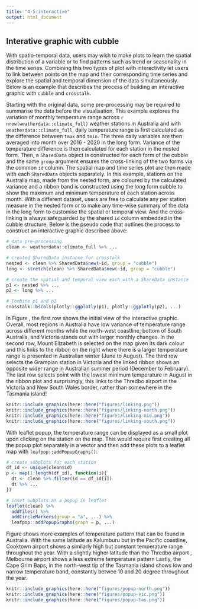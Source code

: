```yaml
---
title: "4-5-interactive"
output: html_document
---
```

## Interative graphic with cubble

With spatio-temporal data, users may wish to make plots to learn the spatial distribution of a variable or to find patterns such as trend or seasonality in the time series. Combining this two types of plot with interactivity let users to link between points on the map and their corresponding time series and explore the spatial and temporal dimension of the data simultaneously. Below is an example that describes the process of building an interactive graphic with `cubble` and `crosstalk`. 

Starting with the original data, some pre-processing may be required to summarise the data before the visualisation. This example explores the variation of monthly temperature range across `r nrow(weatherdata::climate_full)` weather stations in Australia and with `weatherdata::climate_full`, daily temperature range is first calculated as the difference between `tmax` and `tmin`. The three daily variables are then averaged into month over 2016 - 2020 in the long form. Variance of the temperature difference is then calculated for each station in the nested form. Then, a `SharedData` object is constructed for each form of the cubble and the same `group` argument ensures the cross-linking of the two forms via the common `id` column. The spatial map and time series plot are then made with each `SharedData` objects separately. In this example, stations on the Australia map, made from the nested form, are coloured by the calculated variance and a ribbon band is constructed using the long form cubble to show the maximum and minimum temperature of each station across month. With a different dataset, users are free to calculate any per station measure in the nested form or to make any time-wise summary of the data in the long form to customise the spatial or temporal view. And the cross-linking is always safeguarded by the shared `id` column embedded in the cubble structure. Below is the pseudo code that outlines the process to construct an interactive graphic described above:

```r
# data pre-processing
clean <- weatherdata::climate_full %>% ...

# created SharedData instance for crosstalk
nested <- clean %>% SharedData$new(~id, group = "cubble")
long <- stretch(clean) %>% SharedData$new(~id, group = "cubble")

# create the spatial and temporal view each with a ShareData instance
p1 <- nested %>% ...
p2 <- long %>% ...

# Combine p1 and p2
crosstalk::bscols(plotly::ggplotly(p1), plotly::ggplotly(p2), ...)

```

In Figure \ref{fig:interactive-linking}, the first row shows the initial view of the interactive graphic. Overall, most regions in Australia have low variance of temperature range across different months while the north-west coastline, bottom of South Australia, and Victoria stands out with larger monthly changes. In the second row, Mount Elizabeth is selected on the map given its dark colour and this links to the ribbon on the right where there is a larger temperature range is presented in Australian winter (June to August). The third row selects the Grampian station in Victoria and the linked ribbon shows an opposite wider range in Australian summer period (December to February). The last row selects point with the lowest minimum temperature in August in the ribbon plot and surprisingly, this links to the Thredbo airport in the Victoria and New South Wales border, rather than somewhere in the Tasmania island! 

```r
knitr::include_graphics(here::here("figures/linking.png"))
knitr::include_graphics(here::here("figures/linking-north.png"))
knitr::include_graphics(here::here("figures/linking-mid.png"))
knitr::include_graphics(here::here("figures/linking-south.png"))
```

With leaflet popup, the temperature range can be displayed as a small plot upon clicking on the station on the map. This would require first creating all the popup plot separately in a vector and then add these plots to a leaflet map with `leafpop::addPopupGraphs()`:

```r
# create subplots for each station
df_id <- unique(clean$id)
p <- map(1:length(df_id), function(i){
  dt <- clean %>% filter(id == df_id[i])
  dt %>% ...
})

# inset subplots as a popup in leaflet
leaflet(clean) %>% 
  addTiles() %>% 
  addCircleMarkers(group = "a", ...) %>% 
  leafpop::addPopupGraphs(graph = p, ...)

```

Figure \ref{fig:interactive-popup} shows more examples of temperature pattern that can be found in Australia. With the same latitude as Kalumburu but in the Pacific coastline, Cooktown airport shows a similarly high but constant temperature range throughout the year. With a slightly higher latitude than the Thredbo airport , Melbourne airport shows a less extreme temperature pattern Lastly, the Cape Grim Baps, in the north-west tip of the Tasmania island shows low and narrow temperature band, constantly betwee 10 and 20 degree throughout the year.

```r
knitr::include_graphics(here::here("figures/popup-north.png"))
knitr::include_graphics(here::here("figures/popup-vic.png"))
knitr::include_graphics(here::here("figures/popup-tas.png"))
```


